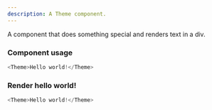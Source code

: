 ```yaml
---
description: A Theme component.
---
```



A component that does something special and renders text in a div.

### Component usage
```js
<Theme>Hello world!</Theme>
```

### Render hello world!

```js live
<Theme>Hello world!</Theme>
```
